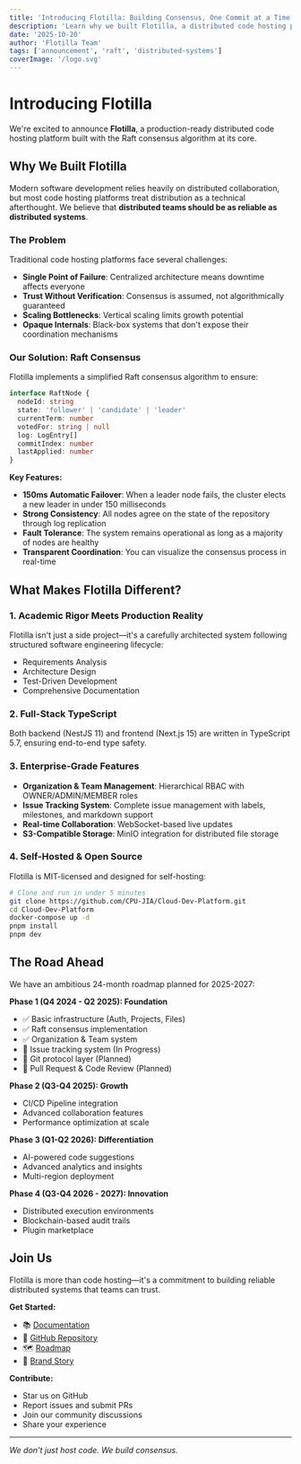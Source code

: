 ```yaml
---
title: 'Introducing Flotilla: Building Consensus, One Commit at a Time'
description: 'Learn why we built Flotilla, a distributed code hosting platform with Raft consensus algorithm at its core.'
date: '2025-10-20'
author: 'Flotilla Team'
tags: ['announcement', 'raft', 'distributed-systems']
coverImage: '/logo.svg'
---
```


# Introducing Flotilla

We're excited to announce **Flotilla**, a production-ready distributed code hosting platform built with the Raft consensus algorithm at its core.

## Why We Built Flotilla

Modern software development relies heavily on distributed collaboration, but most code hosting platforms treat distribution as a technical afterthought. We believe that **distributed teams should be as reliable as distributed systems**.

### The Problem

Traditional code hosting platforms face several challenges:

- **Single Point of Failure**: Centralized architecture means downtime affects everyone
- **Trust Without Verification**: Consensus is assumed, not algorithmically guaranteed
- **Scaling Bottlenecks**: Vertical scaling limits growth potential
- **Opaque Internals**: Black-box systems that don't expose their coordination mechanisms

### Our Solution: Raft Consensus

Flotilla implements a simplified Raft consensus algorithm to ensure:

```typescript
interface RaftNode {
  nodeId: string
  state: 'follower' | 'candidate' | 'leader'
  currentTerm: number
  votedFor: string | null
  log: LogEntry[]
  commitIndex: number
  lastApplied: number
}
```

**Key Features:**

- **150ms Automatic Failover**: When a leader node fails, the cluster elects a new leader in under 150 milliseconds
- **Strong Consistency**: All nodes agree on the state of the repository through log replication
- **Fault Tolerance**: The system remains operational as long as a majority of nodes are healthy
- **Transparent Coordination**: You can visualize the consensus process in real-time

## What Makes Flotilla Different?

### 1. Academic Rigor Meets Production Reality

Flotilla isn't just a side project—it's a carefully architected system following structured software engineering lifecycle:

- Requirements Analysis
- Architecture Design
- Test-Driven Development
- Comprehensive Documentation

### 2. Full-Stack TypeScript

Both backend (NestJS 11) and frontend (Next.js 15) are written in TypeScript 5.7, ensuring end-to-end type safety.

### 3. Enterprise-Grade Features

- **Organization & Team Management**: Hierarchical RBAC with OWNER/ADMIN/MEMBER roles
- **Issue Tracking System**: Complete issue management with labels, milestones, and markdown support
- **Real-time Collaboration**: WebSocket-based live updates
- **S3-Compatible Storage**: MinIO integration for distributed file storage

### 4. Self-Hosted & Open Source

Flotilla is MIT-licensed and designed for self-hosting:

```bash
# Clone and run in under 5 minutes
git clone https://github.com/CPU-JIA/Cloud-Dev-Platform.git
cd Cloud-Dev-Platform
docker-compose up -d
pnpm install
pnpm dev
```

## The Road Ahead

We have an ambitious 24-month roadmap planned for 2025-2027:

**Phase 1 (Q4 2024 - Q2 2025): Foundation**
- ✅ Basic infrastructure (Auth, Projects, Files)
- ✅ Raft consensus implementation
- ✅ Organization & Team system
- 🔄 Issue tracking system (In Progress)
- 📅 Git protocol layer (Planned)
- 📅 Pull Request & Code Review (Planned)

**Phase 2 (Q3-Q4 2025): Growth**
- CI/CD Pipeline integration
- Advanced collaboration features
- Performance optimization at scale

**Phase 3 (Q1-Q2 2026): Differentiation**
- AI-powered code suggestions
- Advanced analytics and insights
- Multi-region deployment

**Phase 4 (Q3-Q4 2026 - 2027): Innovation**
- Distributed execution environments
- Blockchain-based audit trails
- Plugin marketplace

## Join Us

Flotilla is more than code hosting—it's a commitment to building reliable distributed systems that teams can trust.

**Get Started:**
- 📚 [Documentation](/docs/getting-started)
- 🔧 [GitHub Repository](https://github.com/CPU-JIA/Cloud-Dev-Platform)
- 🗺️ [Roadmap](/roadmap)
- 📖 [Brand Story](/brand)

**Contribute:**
- Star us on GitHub
- Report issues and submit PRs
- Join our community discussions
- Share your experience

---

*We don't just host code. We build consensus.*
